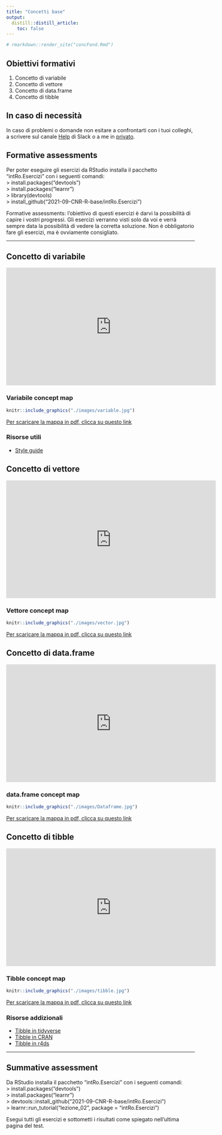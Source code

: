 ```yaml
---
title: "Concetti base"
output:
  distill::distill_article:
    toc: false
---
```


```r
# rmarkdown::render_site("concFond.Rmd")
```

## Obiettivi formativi

1. Concetto di variabile    
1. Concetto di vettore    
1. Concetto di data.frame    
1. Concetto di tibble    

## In caso di necessità

In caso di problemi o domande non esitare a confrontarti con i tuoi colleghi, a scrivere sul canale [Help](https://2021-cnr-r-base.slack.com/archives/C02DE4EB1L4) di Slack o a me in [privato](https://2021-cnr-r-base.slack.com/archives/D027RRHFYSX).

## Formative assessments

Per poter eseguire gli esercizi da RStudio installa il pacchetto "intRo.Esercizi" con i seguenti comandi:    
\> install.packages("devtools")    
\> install.packages("learnr")    
\> library(devtools)    
\> install_github("2021-09-CNR-R-base/intRo.Esercizi")    

Formative assessments: l'obiettivo di questi esercizi è darvi la possibilità di capire i vostri progressi. Gli esercizi verranno visti solo da voi e verrà sempre data la possibilità di vedere la corretta soluzione. Non è obbligatorio fare gli esercizi, ma è ovviamente consigliato. 

----

## Concetto di variabile

<iframe width="560" height="315" src="https://www.youtube.com/embed/Y20P3u3c_1c" title="YouTube video player" frameborder="0" allow="accelerometer; autoplay; clipboard-write; encrypted-media; gyroscope; picture-in-picture" allowfullscreen></iframe>

### Variabile concept map

```r
knitr::include_graphics("./images/variable.jpg")
```

<a href=images/variable.pdf>Per scaricare la mappa in pdf, clicca su questo link</a>

### Risorse utili

- [Style guide](http://adv-r.had.co.nz/Style.html)

## Concetto di vettore
<iframe width="560" height="315" src="https://www.youtube.com/embed/Y20P3u3c_1c" title="YouTube video player" frameborder="0" allow="accelerometer; autoplay; clipboard-write; encrypted-media; gyroscope; picture-in-picture" allowfullscreen></iframe>

### Vettore concept map

```r
knitr::include_graphics("./images/vector.jpg")
```

<a href=images/vector.pdf>Per scaricare la mappa in pdf, clicca su questo link</a>

## Concetto di data.frame    

<iframe width="560" height="315" src="https://www.youtube.com/embed/Y20P3u3c_1c" title="YouTube video player" frameborder="0" allow="accelerometer; autoplay; clipboard-write; encrypted-media; gyroscope; picture-in-picture" allowfullscreen></iframe>

### data.frame concept map

```r
knitr::include_graphics("./images/Dataframe.jpg")
```

<a href=images/Dataframe.pdf>Per scaricare la mappa in pdf, clicca su questo link</a>

## Concetto di tibble    

<iframe width="560" height="315" src="https://www.youtube.com/embed/Y20P3u3c_1c" title="YouTube video player" frameborder="0" allow="accelerometer; autoplay; clipboard-write; encrypted-media; gyroscope; picture-in-picture" allowfullscreen></iframe>

### Tibble concept map

```r
knitr::include_graphics("./images/tibble.jpg")
```

<a href=images/tibble.pdf>Per scaricare la mappa in pdf, clicca su questo link</a>

### Risorse addizionali

- [Tibble in tidyverse](https://tibble.tidyverse.org/)     
- [Tibble in CRAN](https://cran.r-project.org/web/packages/tibble/vignettes/tibble.html)    
- [Tibble in r4ds](https://r4ds.had.co.nz/tibbles.html)    

----

## Summative assessment

Da RStudio installa il pacchetto "intRo.Esercizi" con i seguenti comandi:    
\> install.packages("devtools")    
\> install.packages("learnr")    
\> devtools::install_github("2021-09-CNR-R-base/intRo.Esercizi")    
\> learnr::run_tutorial("lezione_02", package = "intRo.Esercizi")

Esegui tutti gli esercizi e sottometti i risultati come spiegato nell'ultima pagina del test.

